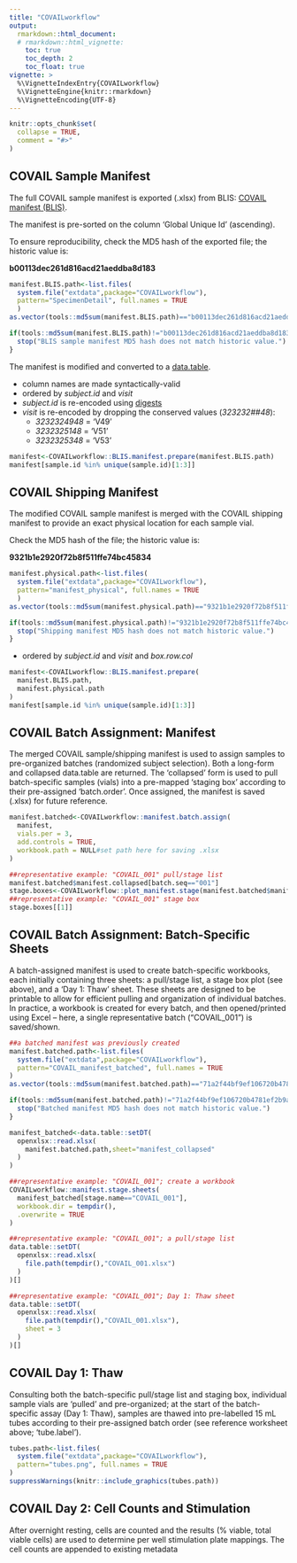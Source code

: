 ```yaml
---
title: "COVAILworkflow"
output:
  rmarkdown::html_document:
  # rmarkdown::html_vignette:
    toc: true
    toc_depth: 2
    toc_float: true
vignette: >
  %\VignetteIndexEntry{COVAILworkflow}
  %\VignetteEngine{knitr::rmarkdown}
  %\VignetteEncoding{UTF-8}
---
```


```r
knitr::opts_chunk$set(
  collapse = TRUE,
  comment = "#>"
)
```

## COVAIL Sample Manifest

The full COVAIL sample manifest is exported (.xlsx) from BLIS:
[COVAIL manifest (BLIS)](https://blis.urmc.rochester.edu/labkey/specimen/Topham%20Lab/COVAIL_Vaccine_Study/specimens.view?showVials=true#).

The manifest is pre-sorted on the column 'Global Unique Id' (ascending).

To ensure reproducibility, check the MD5 hash of the exported file; the historic value is:

**b00113dec261d816acd21aeddba8d183**

```r
manifest.BLIS.path<-list.files(
  system.file("extdata",package="COVAILworkflow"),
  pattern="SpecimenDetail", full.names = TRUE
  )
as.vector(tools::md5sum(manifest.BLIS.path)=="b00113dec261d816acd21aeddba8d183")

if(tools::md5sum(manifest.BLIS.path)!="b00113dec261d816acd21aeddba8d183"){
  stop("BLIS sample manifest MD5 hash does not match historic value.")
}
```

The manifest is modified and converted to a [data.table](https://cran.r-project.org/web/packages/data.table/vignettes/datatable-intro.html).

* column names are made syntactically-valid
* ordered by *subject.id* and *visit*
* *subject.id* is re-encoded using [digests](https://cran.r-project.org/web/packages/digest/index.html)
* *visit* is re-encoded by dropping the conserved values (*323232##48*):
    + *3232324948* = 'V49'
    + *3232325148* = 'V51'
    + *3232325348* = 'V53'

```r
manifest<-COVAILworkflow::BLIS.manifest.prepare(manifest.BLIS.path)
manifest[sample.id %in% unique(sample.id)[1:3]]
```

## COVAIL Shipping Manifest

The modified COVAIL sample manifest is merged with the COVAIL shipping manifest to provide an exact physical location for each sample vial.

Check the MD5 hash of the file; the historic value is:

**9321b1e2920f72b8f511ffe74bc45834**

```r
manifest.physical.path<-list.files(
  system.file("extdata",package="COVAILworkflow"),
  pattern="manifest_physical", full.names = TRUE
  )
as.vector(tools::md5sum(manifest.physical.path)=="9321b1e2920f72b8f511ffe74bc45834")

if(tools::md5sum(manifest.physical.path)!="9321b1e2920f72b8f511ffe74bc45834"){
  stop("Shipping manifest MD5 hash does not match historic value.")
}
```

* ordered by *subject.id* and *visit* and *box.row.col*

```r
manifest<-COVAILworkflow::BLIS.manifest.prepare(
  manifest.BLIS.path,
  manifest.physical.path
)
manifest[sample.id %in% unique(sample.id)[1:3]]
```

## COVAIL Batch Assignment: Manifest

The merged COVAIL sample/shipping manifest is used to assign samples to pre-organized batches (randomized subject selection). Both a long-form and collapsed data.table are returned. The 'collapsed' form is used to pull batch-specific samples (vials) into a pre-mapped 'staging box' according to their pre-assigned 'batch.order'.  Once assigned, the manifest is saved (.xlsx) for future reference.

```r
manifest.batched<-COVAILworkflow::manifest.batch.assign(
  manifest,
  vials.per = 3,
  add.controls = TRUE,
  workbook.path = NULL#set path here for saving .xlsx
)

##representative example: "COVAIL_001" pull/stage list
manifest.batched$manifest.collapsed[batch.seq=="001"]
stage.boxes<-COVAILworkflow::plot_manifest.stage(manifest.batched$manifest.collapsed)
##representative example: "COVAIL_001" stage box
stage.boxes[[1]]
```

## COVAIL Batch Assignment: Batch-Specific Sheets

A batch-assigned manifest is used to create batch-specific workbooks, each initially containing three sheets: a pull/stage list, a stage box plot (see above), and a 'Day 1: Thaw' sheet.  These sheets are designed to be printable to allow for efficient pulling and organization of individual batches.  In practice, a workbook is created for every batch, and then opened/printed using Excel -- here, a single representative batch ("COVAIL_001") is saved/shown.

```r
##a batched manifest was previously created
manifest.batched.path<-list.files(
  system.file("extdata",package="COVAILworkflow"),
  pattern="COVAIL_manifest_batched", full.names = TRUE
)
as.vector(tools::md5sum(manifest.batched.path)=="71a2f44bf9ef106720b4781ef2b9a9cd")

if(tools::md5sum(manifest.batched.path)!="71a2f44bf9ef106720b4781ef2b9a9cd"){
  stop("Batched manifest MD5 hash does not match historic value.")
}

manifest_batched<-data.table::setDT(
  openxlsx::read.xlsx(
    manifest.batched.path,sheet="manifest_collapsed"
  )
)

##representative example: "COVAIL_001"; create a workbook
COVAILworkflow::manifest.stage.sheets(
  manifest_batched[stage.name=="COVAIL_001"],
  workbook.dir = tempdir(),
  .overwrite = TRUE
)

##representative example: "COVAIL_001"; a pull/stage list
data.table::setDT(
  openxlsx::read.xlsx(
    file.path(tempdir(),"COVAIL_001.xlsx")
  )
)[]

##representative example: "COVAIL_001"; Day 1: Thaw sheet
data.table::setDT(
  openxlsx::read.xlsx(
    file.path(tempdir(),"COVAIL_001.xlsx"),
    sheet = 3
  )
)[]
```

## COVAIL Day 1: Thaw

Consulting both the batch-specific pull/stage list and staging box, individual sample vials are 'pulled' and pre-organized; at the start of the batch-specific assay (Day 1: Thaw), samples are thawed into pre-labelled 15 mL tubes according to their pre-assigned batch order (see reference worksheet above; 'tube.label').

```r
tubes.path<-list.files(
  system.file("extdata",package="COVAILworkflow"),
  pattern="tubes.png", full.names = TRUE
)
suppressWarnings(knitr::include_graphics(tubes.path))
```

## COVAIL Day 2: Cell Counts and Stimulation

After overnight resting, cells are counted and the results (% viable, total viable cells) are used to determine per well stimulation plate mappings.  The cell counts are appended to existing metadata

